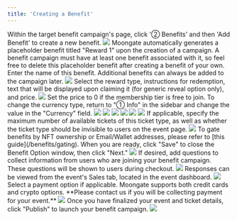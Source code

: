 ```yaml
---
title: 'Creating a Benefit'
---
```


<Steps>
  <Step title="Add a new benefit"></Step>
    Within the target benefit campaign's page, click '② Benefits' and then 'Add Benefit' to create a new benefit.    
    <img src="/images/benefits/create-benefit/add button location.png"/>
    <Info>
        Moongate automatically generates a placeholder benefit titled "Reward 1" upon the creation of a campaign. A benefit campaign must have at least one benefit associated with it, so feel free to delete this placeholder benefit after creating a benefit of your own.
    </Info>
  </Step>
  <Step title="Add benefit name">
    Enter the name of this benefit. Additional benefits can always be added to the campaign later.
    <img src="/images/benefits/create-benefit/benefit name.png"/>
  </Step>
  <Step title="Add benefit details">
    Select the reward type, instructions for redemption, text that will be displayed upon claiming it (for generic reveal option only), and price.
    <img src="/images/benefits/create-benefit/add reward details.gif"/>
    <Tip>
            Set the price to 0 if the membership tier is free to join.
    </Tip>
    <Tip>
            To change the currency type, return to "① Info" in the sidebar and change the value in the "Currency" field.
    </Tip>
    <Tabs>
        <Tab title="Generic Reveal">
            <img src="/images/benefits/create-benefit/generic reveal.png"/>
            <Frame caption="How users will see your benefit upon claiming it">
                <img src="/images/benefits/create-benefit/generic reveal msg.png"/>
            </Frame>
        </Tab>
        <Tab title="URL">    
            <img src="/images/benefits/create-benefit/url benefit.png"/>
            <Frame caption="How users will see your benefit upon claiming it">
                <img src="/images/benefits/create-benefit/url msg.png"/>
            </Frame>        
        </Tab>
        <Tab title="Code">
            <img src="/images/benefits/create-benefit/code benefit.png"/>
            <Frame caption="How users will see your benefit upon claiming it">
                <img src="/images/benefits/create-benefit/code msg.png"/>
            </Frame>
        </Tab>
    </Tabs>
  </Step>
  <Step title="Specify advanced options (Optional)">
    If applicable, specify the maximum number of available tickets of this ticket type, as well as whether the 
    ticket type should be invisible to users on the event page.
    <img src= "/images/benefits/create-benefit/advance toggle.png"/>
    <Info>
        To gate benefits by NFT ownership or Email/Wallet addresses, please refer to [this guide](/benefits/gating).
    </Info>
    When you are ready, click "Save" to close the Benefit Option window, then click "Next."
  </Step>
  <Step title="Add questions (Optional)">
    <img src= "/images/benefits/create-benefit/add Qs.gif"/>
    If desired, add questions to collect information from users who are joining your benefit campaign. These questions 
    will be shown to users during checkout.
    <img src= "/images/benefits/create-benefit/Qs.webp"/>
    Responses can be viewed from the event's Sales tab, located in the event dashboard.
    <img src= "/images/benefits/create-benefit/responses.gif"/>
  </Step>
  <Step title="Specify payment options">
    Select a payment option if applicable. Moongate supports both credit cards and crypto options. **Please contact us if you will be collecting payment for your event.**
    <img src= "/images/benefits/create-benefit/payment.png"/>
  </Step>
  <Step title="Launch Your Benefit">
    Once you have finalized your event and ticket details, click "Publish" to launch your benefit campaign.
    <img src="/images/benefits/create-benefit/publish button location.avif"/>
  </Step>
</Steps>